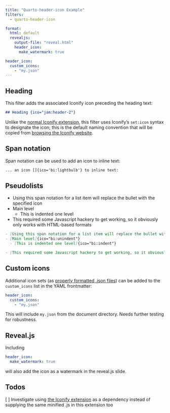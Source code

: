 ```yaml
---
title: "Quarto-header-icon Example"
filters:
  - quarto-header-icon

format: 
  html: default
  revealjs: 
    output-file: "reveal.html"
    header_icon:
      make_watermark: true

header_icon:
  custom_icons:
    - "my.json"
---
```


## Heading {ico="jam:header-2"}

This filter adds the associated Iconify icon preceding the heading text:

```markdown
## Heading {ico="jam:header-2"}
```

Unlike the [normal Iconify extension](https://github.com/mcanouil/quarto-iconify), this filter uses Iconify's `set:icon` syntax to designate the icon; this is the default naming convention that will be copied from [browsing the Iconify website](https://icon-sets.iconify.design/).

## Span notation {ico="mdi:code-brackets"}

Span notation can be used to add an icon []{ico='bi:lightbulb'} to inline text:

```default
... an icon []{ico='bi:lightbulb'} to inline text:
```


## Pseudolists {ico="lucide:list-todo"}

- [Using this span notation for a list item will replace the bullet with the specified icon]{ico="mdi:code-brackets"}
- [Main level]{ico="bi:unindent"}
  - [This is indented one level]{ico="bi:indent"}

- [This required some Javascript hackery to get working, so it obviously only works with HTML-based formats]{ico="carbon:js-error"}

```markdown
- [Using this span notation for a list item will replace the bullet with the specified icon]{ico="mdi:code-brackets"}
- [Main level]{ico="bi:unindent"}
  - [This is indented one level]{ico="bi:indent"}

- [This required some Javascript hackery to get working, so it obviously only works with HTML-based formats]{ico="carbon:js-error"}
```

## Custom icons {ico="my:docstring"}
Additional icon sets (as [properly formatted .json files](https://iconify.design/docs/types/iconify-json.html)) can be added to the `custom_icons` list in the YAML frontmatter:

```yaml
header_icon:
  custom_icons:
    - "my.json"
```

This will include `my.json` from the document directory. Needs further testing for robustness.

## Reveal.js {ico="mdi:presentation"}

Including 

```yaml
header_icon:
  make_watermark: true
```

will also add the icon as a watermark in the reveal.js slide.

## Todos {ico="lucide:list-todo"}

[ ] Investigate using [the Iconify extension](https://github.com/mcanouil/quarto-iconify) as a dependency instead of supplying the same minified .js in this extension too
